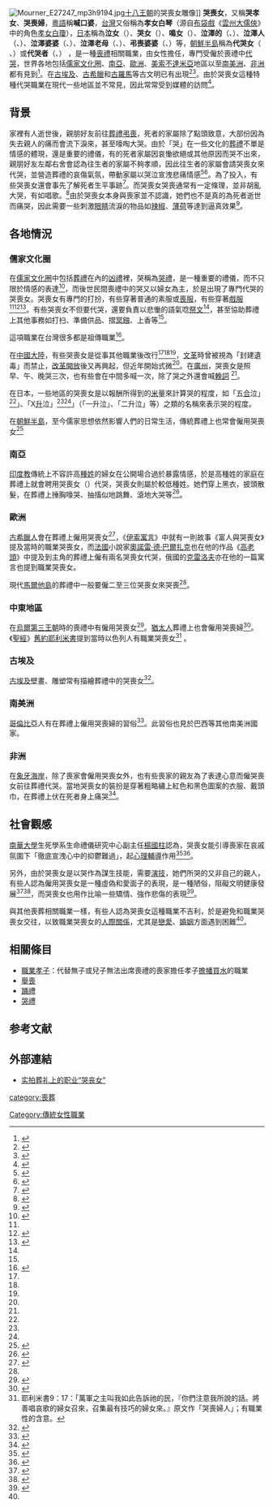 {{about|一種職業|關於同名電影|哭喪女 (電影)}}
{{redirect|孝女白琴|布袋戲角色|孝女白瓊}}
[[File:Mourner_E27247_mp3h9194.jpg|thumb]][[十八王朝|十八王朝]]的哭喪女雕像]]
'''哭喪女'''，又稱'''哭孝女'''、'''哭喪婦'''，[[粵語|粵語]]稱'''喊口婆'''，[[台灣|台灣]]又俗稱為'''孝女白琴'''（源自[[布袋戲|布袋戲]]《[[雲州大儒俠|雲州大儒俠]]》中的角色[[孝女白瓊|孝女白瓊]]），[[日本|日本]]稱為'''泣女'''（{{lang|ja|泣き女}}）、'''哭女'''（{{lang|ja|哭き女}}）、'''鳴女'''（{{lang|ja|鳴き女}}）、'''泣澤的'''（{{lang|ja|泣沢テ}}、{{lang|ja|ナキテ}}）、'''泣澤人'''（{{lang|ja|泣沢ビト}}、{{lang|ja|ナキビト}}）、'''泣澤婆婆'''（{{lang|ja|泣沢ババ}}、{{lang|ja|ナキババ}}）、'''泣澤老母'''（{{lang|ja|泣沢老母}}、{{lang|ja|ナキアサン}}）、'''弔喪婆婆'''（{{lang|ja|弔いババ}}、{{lang|ja|トムライババ}}）等，[[朝鮮半島|朝鮮半島]]稱為'''代哭女'''（{{lang|ko|代哭女}} 、{{lang|ko|대곡녀}}）或'''代哭者'''（{{lang|ko|代哭者}}、{{lang|ko|대곡자}}） ，是一種[[喪禮|喪禮]]相關職業，由女性擔任，專門受僱於喪禮中[[代哭|代哭]]，世界各地包括[[儒家文化圈|儒家文化圈]]、[[南亞|南亞]]、[[歐洲|歐洲]]、[[美索不達米亞|美索不達米亞]]地區以至[[南美洲|南美洲]]、[[非洲|非洲]]都有見到<ref name="哭泣文化">{{Cite web |url=http://paper.wenweipo.com/2006/08/20/CF0608200001.htm |title=百家廊：哭泣文化多面看 |accessdate=2013-10-03 |archive-date=2020-09-15 |archive-url=https://web.archive.org/web/20200915092848/http://paper.wenweipo.com/2006/08/20/CF0608200001.htm |dead-url=no }}</ref>。在[[古埃及|古埃及]]、[[古希臘|古希臘]]和[[古羅馬|古羅馬]]等古文明已有出現<ref name="井之口1987">{{Cite book|author=井之口章次他|editor=[[相賀徹夫|相賀徹夫]]編|title=[[日本大百科全書|日本大百科全書]]|year=1987|publisher=[[小学館|小学館]]|volume=第17巻|isbn=978-4-09-526017-5|ignore-isbn-error=true|page=476}}</ref><ref name="坂本1980">{{Cite book|author=坂本要|editor=[[桜井徳太郎|桜井徳太郎]]編|title=民間信仰辞典|year=1980|publisher=[[東京堂出版|東京堂出版]]|isbn=978-4-490-10137-9|page=214}}</ref>。由於哭喪女這種特種代哭職業在現代一些地區並不常見，因此常常受到媒體的訪問<ref>{{Cite web |url=http://tw.news.yahoo.com/%E5%8F%A6%E9%A1%9E%E5%8F%B0%E7%81%A3%E4%B9%8B%E5%85%89-bbc%E5%B0%88%E6%96%87%E5%A0%B1%E5%B0%8E%E5%AD%9D%E5%A5%B3%E7%99%BD%E7%90%B4-044317661.html |title=台灣之光，BBC專文報導孝女白琴。 |accessdate=2013-10-02 |archive-date=2013-10-04 |archive-url=https://web.archive.org/web/20131004213603/http://tw.news.yahoo.com/%E5%8F%A6%E9%A1%9E%E5%8F%B0%E7%81%A3%E4%B9%8B%E5%85%89-bbc%E5%B0%88%E6%96%87%E5%A0%B1%E5%B0%8E%E5%AD%9D%E5%A5%B3%E7%99%BD%E7%90%B4-044317661.html |dead-url=no }}</ref>。

==背景==
家裡有人逝世後，親朋好友前往[[葬禮|葬禮]][[弔喪|弔喪]]，死者的家屬除了點頭致意，大部份因為失去親人的痛而會流下淚來，甚至嚎啕大哭。由於「哭」在一些文化的[[葬禮|葬禮]]不單是情感的體現，還是重要的禮儀，有的死者家屬因哀慟欲絕或其他原因而哭不出來，親朋好友左鄰右舍會認為往生者的家屬不夠孝順，因此往生者的家屬會請哭喪女來代哭，並營造葬禮的哀傷氣氛，帶動家屬以哭泣宣洩悲痛情感<ref name="下崗職工">{{Cite web |url=http://pic.people.com.cn/BIG5/159992/159994/12198524.html |title=下崗職工成職業哭喪人 靠聲音表情完成表演 |accessdate=2013-10-03 |archive-date=2013-10-05 |archive-url=https://web.archive.org/web/20131005051032/http://pic.people.com.cn/BIG5/159992/159994/12198524.html |dead-url=no }}</ref><ref>{{Cite web |url=http://tw.news.yahoo.com/%E5%9B%9E%E6%87%89%E8%88%87%E6%8C%91%E6%88%B0-%E6%95%A3%E6%96%87%E8%88%87%E5%B8%82%E5%A0%B4%E8%87%AA%E7%94%B1%E4%B8%BB%E7%BE%A9-213000483.html |title=回應與挑戰－散文與市場自由主義。 |accessdate=2013-10-02 |archive-date=2020-09-18 |archive-url=https://web.archive.org/web/20200918122247/https://tw.news.yahoo.com/%E5%9B%9E%E6%87%89%E8%88%87%E6%8C%91%E6%88%B0-%E6%95%A3%E6%96%87%E8%88%87%E5%B8%82%E5%A0%B4%E8%87%AA%E7%94%B1%E4%B8%BB%E7%BE%A9-213000483.html |dead-url=no }}</ref>。為了投入，有些哭喪女還會事先了解死者生平事跡<ref name="靈堂營造">{{Cite web |url=http://hk.apple.nextmedia.com/international/art/20100629/14184821 |title=靈堂營造哀傷氣氛 職業哭喪女似花旦 |accessdate=2013-10-03 |archive-date=2016-03-04 |archive-url=https://web.archive.org/web/20160304210022/http://hk.apple.nextmedia.com/international/art/20100629/14184821 |dead-url=no }}</ref>。而哭喪女哭喪通常有一定條理，並非胡亂大哭，有如唱歌。<ref name="喊口婆">{{Cite web |url=http://www.worldjournal.com/view/full_lit/18162842/article-%E5%96%8A%E5%8F%A3%E5%A9%86?instance=lit |title=喊口婆 |accessdate=2013-10-03 |archive-date=2013-10-04 |archive-url=https://web.archive.org/web/20131004223516/http://www.worldjournal.com/view/full_lit/18162842/article-%E5%96%8A%E5%8F%A3%E5%A9%86?instance=lit |dead-url=yes }}</ref>由於哭喪女本身與喪家並不認識，她們也不是真的為死者逝世而痛哭，因此需要一些刺激[[眼睛|眼睛]]流淚的物品如[[辣椒|辣椒]]、[[薄荷|薄荷]]等達到逼真效果<ref name="穗城风俗">{{Cite web |url=http://gcontent.oeeee.com/8/f2/8f2964feece20703/Blog/2f6/b381e4.html |title=穗城风俗之喊口婆 |accessdate=2013-10-03 |archive-date=2013-10-05 |archive-url=https://web.archive.org/web/20131005002333/http://gcontent.oeeee.com/8/f2/8f2964feece20703/Blog/2f6/b381e4.html |dead-url=yes }}</ref>。

==各地情況==
===儒家文化圈===

在[[儒家文化圈|儒家文化圈]]中包括[[葬禮|葬禮]]在內的[[凶禮|凶禮]]裡，哭稱為[[哭禮|哭禮]]，是一種重要的禮儀，而不只限於情感的表達<ref name="凶事禮哭">{{Cite web |url=http://bec001.web.ncku.edu.tw/ezfiles/335/1335/img/1592/3901.pdf |title=凶事禮哭——中國古代儒式喪禮中的哭泣儀式及後世傳承演變 |access-date=2013-10-03 |archive-url=https://web.archive.org/web/20131005014806/http://bec001.web.ncku.edu.tw/ezfiles/335/1335/img/1592/3901.pdf |archive-date=2013-10-05 |dead-url=yes }}</ref>，而後世民間喪禮中的哭又以婦女為主，於是出現了專門代哭的哭喪女。哭喪女有專門的打扮，有些穿著普通的素服或[[喪服|喪服]]，有些穿著[[戲服|戲服]]<ref name="下崗職工" /><ref name="成都專職">{{Cite web |url=http://pic.people.com.cn/BIG5/159992/159994/11988003.html |title=成都專職哭喪女哭喪13年 哭技感染眾人 |accessdate=2013-10-03 |archive-date=2016-03-04 |archive-url=https://web.archive.org/web/20160304072634/http://pic.people.com.cn/BIG5/159992/159994/11988003.html |dead-url=no }}</ref><ref name="職業哭喪">{{Cite web |url=http://society.big5.dbw.cn/system/2010/07/27/052642855.shtml |title=職業哭喪人月收入僅七八百元 不被理解成家難 |accessdate=2013-10-03 |archive-date=2013-06-17 |archive-url=https://web.archive.org/web/20130617145950/http://society.big5.dbw.cn/system/2010/07/27/052642855.shtml |dead-url=yes }}</ref>。有些哭喪女不但要代哭，還要負責以悲慟的語氣唸[[祭文|祭文]]<ref name="下崗職工" />，甚至協助葬禮上其他事務如打扫、準備供品、摺[[冥鏹|冥鏹]]、上香等<ref name="穗城风俗" />。 

這項職業在台灣很多都是祖傳職業<ref>{{Cite web |url=http://tw.news.yahoo.com/%E5%93%AD%E8%85%94%E5%82%B3%E4%B8%89%E4%BB%A3-%E5%8F%B0%E7%81%A3%E5%AD%9D%E5%A5%B3%E7%99%BD%E7%90%B4%E8%BA%8D%E4%B8%8A%E5%9C%8B%E9%9A%9B-043539190.html |title=TVBS報導：哭腔傳三代！台灣孝女白琴躍上國際。 |accessdate=2013-10-02 |archive-date=2013-10-04 |archive-url=https://web.archive.org/web/20131004220354/http://tw.news.yahoo.com/%E5%93%AD%E8%85%94%E5%82%B3%E4%B8%89%E4%BB%A3-%E5%8F%B0%E7%81%A3%E5%AD%9D%E5%A5%B3%E7%99%BD%E7%90%B4%E8%BA%8D%E4%B8%8A%E5%9C%8B%E9%9A%9B-043539190.html |dead-url=no }}</ref>。

在[[中國大陸|中國大陸]]，有些哭喪女是從事其他職業後改行<ref name="下崗職工" /><ref name="成都專職" /><ref name="職業哭喪" />，[[文革|文革]]時曾被視為「封建遺毒」而禁止，[[改革開放|改革開放]]後又再興起，但近年開始式微<ref name="職業哭喪" />。在[[廣州|廣州]]，哭喪女是照早、午、晚哭三次，也有些會在中間多喊一次，除了哭之外還會喊[[輓詞|輓詞]] <ref name="穗城风俗" />。

在日本，一些地區的哭喪女是以報酬所得到的[[稻|米]]量來計算哭的程度，如「五[[合_(單位)|合]]泣」<ref name="坂本1980" />」、「X[[升|升]]泣」<ref name="井之口1987" /><ref name="坂本1980" />」（「一升泣」、「二升泣」等）之類的名稱來表示哭的程度。

在[[朝鮮半島|朝鮮半島]]，至今儒家思想依然影響人們的日常生活，傳統葬禮上也常會僱用哭喪女<ref>{{Cite web |url=http://www.hanabitour.com/culture/culture_detail.html?no=1428 |title=韓国の葬儀について |accessdate=2013-10-03 |archive-date=2019-06-05 |archive-url=https://web.archive.org/web/20190605232249/http://www.hanabitour.com/culture/culture_detail.html?no=1428 |dead-url=no }}</ref>

===南亞===
[[印度教|印度教]]傳統上不容許高[[種姓|種姓]]的婦女在公開場合過於暴露情感，於是高種姓的家庭在葬禮上就會聘用哭喪女（{{lang-hi|रुदाली}}）代哭，哭喪女則屬於較低種姓。她們穿上黑衣，披頭散髮，在葬禮上捶胸嚎哭、抽搐似地跳舞、滾地大哭等<ref>{{Cite web |url=http://www.uiowa.edu/~incinema/Rudaali.html |title=RUDAALI |accessdate=2013-10-03 |archive-date=2013-10-19 |archive-url=https://web.archive.org/web/20131019024024/http://www.uiowa.edu/~incinema/Rudaali.html |dead-url=yes }}</ref>。

===歐洲===
[[古希臘人|古希臘人]]會在葬禮上僱用哭喪女<ref name="Everything2">{{Cite web |url=http://everything2.com/title/Professional+mourners |title=Everything2  Professional mourners |accessdate=2013-10-03 |archive-date=2020-11-09 |archive-url=https://web.archive.org/web/20201109015450/https://everything2.com/title/Professional+Mourners |dead-url=no }}</ref>，《[[伊索寓言|伊索寓言]]》中就有一則故事《富人與哭喪女》提及當時的職業哭喪女，而[[法國|法國]]小說家[[奧諾雷·德·巴爾扎克|奧諾雷·德·巴爾扎克]]也在他的作品《[[高老頭|高老頭]]》中提及到主角的葬禮上僱有兩名哭喪女代哭，俄國的[[克雷洛夫|克雷洛夫]]亦在他的一篇寓言也提到職業哭喪女。

現代[[馬爾他島|馬爾他島]]的葬禮中一般要僱二至三位哭喪女來哭喪<ref name="哭泣文化" />。

===中東地區===
在[[烏爾第三王朝|烏爾第三王朝]]時的喪禮中有僱用哭喪女<ref name="美索不達米亞">{{Cite web |url=http://www.china001.com/show_hdr.php?xname=PPDDMV0&dname=D4HSV31&xpos=16 |title=美索不達米亞音樂 |accessdate=2013-10-03 |archive-date=2015-09-23 |archive-url=https://web.archive.org/web/20150923202828/http://www.china001.com/show_hdr.php?xname=PPDDMV0&dname=D4HSV31&xpos=16 |dead-url=yes }}</ref>。[[猶太人|猶太人]]葬禮上也會僱用哭喪婦<ref>{{Cite web |url=http://www.shanghaimdw.com/wz1/swybz.html |title=死亡与殡葬 |accessdate=2013-10-03 |archive-date=2013-10-05 |archive-url=https://web.archive.org/web/20131005000343/http://www.shanghaimdw.com/wz1/swybz.html |dead-url=no }}</ref>。《[[聖經|聖經]]》[[舊約|舊約]][[耶利米書|耶利米書]]提到當時以色列人有職業哭喪女<ref>耶利米書9：17：「萬軍之主叫我如此告訴祂的民，『你們注意我所說的話。將善唱哀歌的婦女召來，召集最有技巧的婦女來。』原文作「哭喪婦人」；有職業性的含意。</ref> 。

===古埃及===
[[古埃及|古埃及]]壁畫、雕塑常有描繪葬禮中的哭喪女<ref>{{Cite web |url=http://ib205.tripod.com/burial.html |title=A Burial in Ancient Egypt |accessdate=2013-10-03 |archive-date=2020-11-27 |archive-url=https://web.archive.org/web/20201127012944/http://ib205.tripod.com/burial.html |dead-url=no }}</ref>。

===南美洲===
[[哥倫比亞|哥倫比亞]]人有在葬禮上僱用哭喪婦的習俗<ref>{{Cite web |url=http://baike.fobshanghai.com/index.php?doc-view-1901 |title=哥伦比亚风俗礼仪 |accessdate=2013-10-03 |archive-date=2020-09-15 |archive-url=https://web.archive.org/web/20200915092340/http://baike.fobshanghai.com/index.php?doc-view-1901 |dead-url=no }}</ref>。此習俗也見於巴西等其他南美洲國家。

===非洲===
在[[象牙海岸|象牙海岸]]，除了喪家會僱用哭喪女外，也有些喪家的親友為了表達心意而僱哭喪女前往葬禮代哭。當地哭喪女的裝扮是穿著粗略繡上紅色和黑色圖案的衣服、戴頭巾，在葬禮上伏在死者身上痛哭<ref>{{Cite web |url=http://www.rnw.nl/africa/article/professional-mourners-time-money-and-tears |title=Professional mourners: time is money and tears |accessdate=2013-10-03 |archive-date=2013-10-04 |archive-url=https://web.archive.org/web/20131004224532/http://www.rnw.nl/africa/article/professional-mourners-time-money-and-tears |dead-url=yes }}</ref>。

==社會觀感==
[[南華大學_(台灣)|南華大學]]生死學系生命禮儀研究中心副主任[[楊國柱|楊國柱]]認為，哭喪女能引導喪家在哀戚氛圍下「徹底宣洩心中的抑鬱難過」，起[[心理輔導|心理輔導]]作用<ref>{{Cite web |url=http://iacmsp.mysinablog.com/index.php?op=ViewArticle&articleId=4014055 |title=臺灣“職業孝女”引全球關注，被視為心理輔導 |access-date=2013-10-03 |archive-url=https://web.archive.org/web/20131004213838/http://iacmsp.mysinablog.com/index.php?op=ViewArticle&articleId=4014055 |archive-date=2013-10-04 |dead-url=yes }}</ref><ref>{{Cite web |url=http://news.chinatimes.com/focus/11050105/112013022700111.html |title=引導喪家宣洩感情 學者：孝女有貢獻 |accessdate=2013-10-03 |archive-date=2013-10-04 |archive-url=https://web.archive.org/web/20131004212901/http://news.chinatimes.com/focus/11050105/112013022700111.html |dead-url=yes }}</ref>。

另外，由於哭喪女是以哭作為謀生技能，需要[[演技|演技]]，她們所哭的又非自己的親人，有些人認為僱用哭喪女是一種虛偽和愛面子的表現，是一種陋俗，阻礙文明健康發展<ref name="哀悼是">{{Cite web |url=http://cul.china.com.cn/2012-04/05/content_4918583.htm |title=哀悼是情感表达 新时代的哭丧妇扫荡残存的诚意 |access-date=2013-10-03 |archive-url=https://web.archive.org/web/20150604115014/http://cul.china.com.cn/2012-04/05/content_4918583.htm |archive-date=2015-06-04 |dead-url=yes }}</ref><ref name="啼笑皆非">{{Cite web |url=http://www.66163.com/fujian_w/news/mdrb/040621big5/1_58.html |title=啼笑皆非“喊口婆” |access-date=2013-10-03 |archive-url=https://web.archive.org/web/20131004215437/http://www.66163.com/fujian_w/news/mdrb/040621big5/1_58.html |archive-date=2013-10-04 |dead-url=yes }}</ref>，而哭喪女也用作比喻一些矯情、強作悲傷的表現<ref>{{Cite web |url=http://tw.news.yahoo.com/wbc-%E5%BE%90%E5%B1%95%E5%85%83%E8%BD%89%E6%92%AD%E5%A4%AA%E7%86%B1%E8%A1%80-%E5%BC%B5%E5%A4%A7%E6%98%A5-%E5%AD%9D%E5%A5%B3%E7%99%BD%E7%90%B4%E5%8F%88%E4%BE%86%E4%BA%86-070434504.html |title=徐展元轉播太熱血，張大春：孝女白琴又來了。 |accessdate=2013-10-02 |archive-date=2020-09-18 |archive-url=https://web.archive.org/web/20200918115515/https://tw.news.yahoo.com/wbc-%E5%BE%90%E5%B1%95%E5%85%83%E8%BD%89%E6%92%AD%E5%A4%AA%E7%86%B1%E8%A1%80-%E5%BC%B5%E5%A4%A7%E6%98%A5-%E5%AD%9D%E5%A5%B3%E7%99%BD%E7%90%B4%E5%8F%88%E4%BE%86%E4%BA%86-070434504.html |dead-url=no }}</ref>。

與其他喪葬相關職業一樣，有些人認為哭喪女這種職業不吉利，於是避免和職業哭喪女交往，以致職業哭喪女的[[人際關係|人際關係]]，尤其是[[戀愛|戀愛]]、[[婚姻|婚姻]]方面遇到困難<ref name="職業哭喪" />。

==相關條目==
*[[職業孝子|職業孝子]]：代替無子或兒子無法出席喪禮的喪家擔任孝子[[擔幡買水|擔幡買水]]的職業
*[[舉喪|舉喪]]
*[[踊禮|踊禮]]
*[[哭禮|哭禮]]

== 参考文献 ==
{{Reflist|2}}

==外部連結==
*[http://v.ifeng.com/vblog/discover/201106/60112566-a9ed-4c4c-84d6-8f5524b0403e.shtml 实拍葬礼上的职业“哭丧女”]{{Wayback|url=http://v.ifeng.com/vblog/discover/201106/60112566-a9ed-4c4c-84d6-8f5524b0403e.shtml |date=20190610214842 }}
[[category:喪葬|category:喪葬]]
[[Category:傳統女性職業|Category:傳統女性職業]]